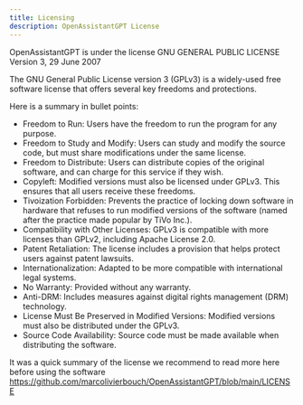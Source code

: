 ```yaml
---
title: Licensing
description: OpenAssistantGPT License
---
```


OpenAssistantGPT is under the license GNU GENERAL PUBLIC LICENSE Version 3, 29 June 2007

The GNU General Public License version 3 (GPLv3) is a widely-used free software license that offers several key freedoms and protections. 

Here is a summary in bullet points:

- Freedom to Run: Users have the freedom to run the program for any purpose.
- Freedom to Study and Modify: Users can study and modify the source code, but must share modifications under the same license.
- Freedom to Distribute: Users can distribute copies of the original software, and can charge for this service if they wish.
- Copyleft: Modified versions must also be licensed under GPLv3. This ensures that all users receive these freedoms.
- Tivoization Forbidden: Prevents the practice of locking down software in hardware that refuses to run modified versions of the software (named after the practice made popular by TiVo Inc.).
- Compatibility with Other Licenses: GPLv3 is compatible with more licenses than GPLv2, including Apache License 2.0.
- Patent Retaliation: The license includes a provision that helps protect users against patent lawsuits.
- Internationalization: Adapted to be more compatible with international legal systems.
- No Warranty: Provided without any warranty.
- Anti-DRM: Includes measures against digital rights management (DRM) technology.
- License Must Be Preserved in Modified Versions: Modified versions must also be distributed under the GPLv3.
- Source Code Availability: Source code must be made available when distributing the software.

It was a quick summary of the license we recommend to read more here before using the software https://github.com/marcolivierbouch/OpenAssistantGPT/blob/main/LICENSE